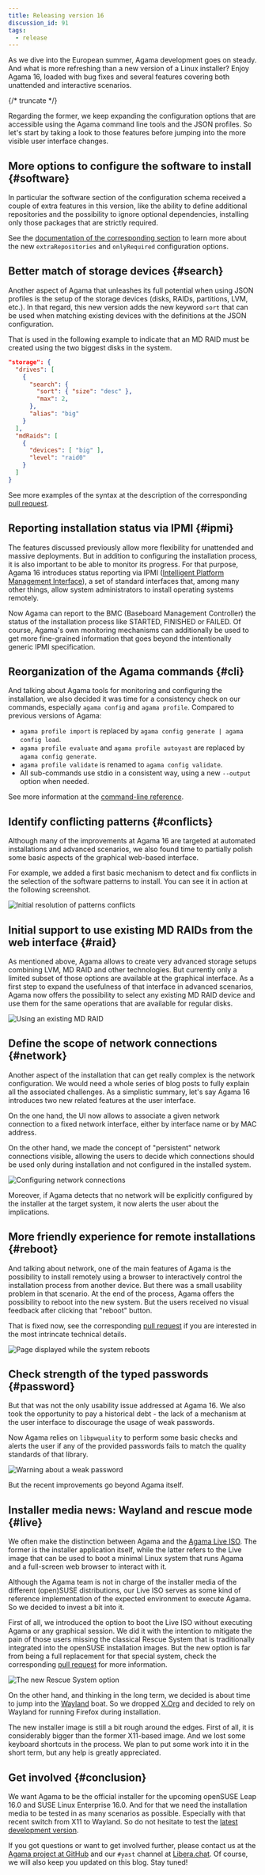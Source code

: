 ```yaml
---
title: Releasing version 16
discussion_id: 91
tags:
  - release
---
```


As we dive into the European summer, Agama development goes on steady. And what is more refreshing
than a new version of a Linux installer? Enjoy Agama 16, loaded with bug fixes and several features
covering both unattended and interactive scenarios.

{/* truncate */}

Regarding the former, we keep expanding the configuration options that are accessible using the
Agama command line tools and the JSON profiles. So let's start by taking a look to those features
before jumping into the more visible user interface changes.

## More options to configure the software to install {#software}

In particular the software section of the configuration schema received a couple of extra features
in this version, like the ability to define additional repositories and the possibility to ignore
optional dependencies, installing only those packages that are strictly required.

See the [documentation of the corresponding section](/docs/user/unattended/profile/software) to
learn more about the new `extraRepositories` and `onlyRequired` configuration options.

## Better match of storage devices {#search}

Another aspect of Agama that unleashes its full potential when using JSON profiles is the setup of
the storage devices (disks, RAIDs, partitions, LVM, etc.). In that regard, this new version adds the
new keyword `sort` that can be used when matching existing devices with the definitions at the JSON
configuration.

That is used in the following example to indicate that an MD RAID must be created using the two
biggest disks in the system.

```json
"storage": {
  "drives": [
    {
      "search": {
        "sort": { "size": "desc" },
        "max": 2,
      },
      "alias": "big"
    }
  ],
  "mdRaids": [
    {
      "devices": [ "big" ],
      "level": "raid0"
    }
  ]
}
```

See more examples of the syntax at the description of the corresponding [pull
request](https://github.com/agama-project/agama/pull/2474).

## Reporting installation status via IPMI {#ipmi}

The features discussed previously allow more flexibility for unattended and massive deployments.
But in addition to configuring the installation process, it is also important to be able to monitor
its progress. For that purpose, Agama 16 introduces status reporting via IPMI ([Intelligent Platform
Management Interface](https://en.wikipedia.org/wiki/Intelligent_Platform_Management_Interface)), a
set of standard interfaces that, among many other things, allow system administrators to install
operating systems remotely.

Now Agama can report to the BMC (Baseboard Management Controller) the status of the installation
process like STARTED, FINISHED or FAILED. Of course, Agama's own monitoring mechanisms can
additionally be used to get more fine-grained information that goes beyond the intentionally
generic IPMI specification.

## Reorganization of the Agama commands {#cli}

And talking about Agama tools for monitoring and configuring the installation, we also decided it
was time for a consistency check on our commands, especially `agama config` and `agama profile`.
Compared to previous versions of Agama:

  - `agama profile import` is replaced by `agama config generate | agama config load`.
  - `agama profile evaluate` and `agama profile autoyast` are replaced by `agama config generate`.
  - `agama profile validate` is renamed to `agama config validate`.
  - All sub-commands use stdio in a consistent way, using a new `--output` option when needed.

See more information at the [command-line reference](https://agama-project.github.io/docs/user/cli).

## Identify conflicting patterns {#conflicts}

Although many of the improvements at Agama 16 are targeted at automated installations and advanced
scenarios, we also found time to partially polish some basic aspects of the graphical web-based
interface.

For example, we added a first basic mechanism to detect and fix conflicts in the selection of the
software patterns to install. You can see it in action at the following screenshot.

![Initial resolution of patterns conflicts](../static/img/blog/2025-07-04/conflict.png)

## Initial support to use existing MD RAIDs from the web interface {#raid}

As mentioned above, Agama allows to create very advanced storage setups combining LVM, MD RAID and
other technologies. But currently only a limited subset of those options are available at the
graphical interface. As a first step to expand the usefulness of that interface in advanced
scenarios, Agama now offers the possibility to select any existing MD RAID device and use them for
the same operations that are available for regular disks.

![Using an existing MD RAID](../static/img/blog/2025-07-04/mdraid.png)

## Define the scope of network connections {#network}

Another aspect of the installation that can get really complex is the network configuration. We
would need a whole series of blog posts to fully explain all the associated challenges. As a
simplistic summary, let's say Agama 16 introduces two new related features at the user interface.

On the one hand, the UI now allows to associate a given network connection to a fixed network
interface, either by interface name or by MAC address.

On the other hand, we made the concept of "persistent" network connections visible, allowing the
users to decide which connections should be used only during installation and not configured in the
installed system.

![Configuring network connections](../static/img/blog/2025-07-04/network.png)

Moreover, if Agama detects that no network will be explicitly configured by the installer at the
target system, it now alerts the user about the implications. 

## More friendly experience for remote installations {#reboot}

And talking about network, one of the main features of Agama is the possibility to install remotely
using a browser to interactively control the installation process from another device. But there was
a small usability problem in that scenario. At the end of the process, Agama offers the possibility
to reboot into the new system. But the users received no visual feedback after clicking that
"reboot" button.

That is fixed now, see the corresponding [pull
request](https://github.com/agama-project/agama/pull/2462) if you are interested in the most
intrincate technical details.

![Page displayed while the system reboots](../static/img/blog/2025-07-04/reboot.png)

## Check strength of the typed passwords {#password}

But that was not the only usability issue addressed at Agama 16. We also took the opportunity to pay
a historical debt - the lack of a mechanism at the user interface to discourage the usage of weak
passwords.

Now Agama relies on `libpwquality` to perform some basic checks and alerts the user if any of the
provided passwords fails to match the quality standards of that library.

![Warning about a weak password](../static/img/blog/2025-07-04/password.png)

But the recent improvements go beyond Agama itself.

## Installer media news: Wayland and rescue mode {#live}

We often make the distinction between Agama and the [Agama Live ISO](/download). The former is the
installer application itself, while the latter refers to the Live image that can be used to boot a
minimal Linux system that runs Agama and a full-screen web browser to interact with it.

Although the Agama team is not in charge of the installer media of the different (open)SUSE
distributions, our Live ISO serves as some kind of reference implementation of the expected
environment to execute Agama. So we decided to invest a bit into it.

First of all, we introduced the option to boot the Live ISO without executing Agama or any graphical
session. We did it with the intention to mitigate the pain of those users missing the classical
Rescue System that is traditionally integrated into the openSUSE installation images. But the new
option is far from being a full replacement for that special system, check the corresponding [pull
request](https://github.com/agama-project/agama/pull/2403) for more information.

![The new Rescue System option](../static/img/blog/2025-07-04/grub.png)

On the other hand, and thinking in the long term, we decided is about time to jump into the
[Wayland](https://wayland.freedesktop.org/) boat. So we dropped [X.Org](https://www.x.org) and
decided to rely on Wayland for running Firefox during installation.

The new installer image is still a bit rough around the edges. First of all, it is considerably
bigger than the former X11-based image. And we lost some keyboard shortcuts in the process. We plan
to put some work into it in the short term, but any help is greatly appreciated.

## Get involved {#conclusion}

We want Agama to be the official installer for the upcoming openSUSE Leap 16.0 and SUSE Linux
Enterprise 16.0. And for that we need the installation media to be tested in as many scenarios as
possible. Especially with that recent switch from X11 to Wayland. So do not hesitate to test the
[latest development version](https://download.opensuse.org/repositories/systemsmanagement:/Agama:/Devel/images/iso/).

If you got questions or want to get involved further, please contact us at the [Agama project at
GitHub](https://github.com/agama-project/agama) and our `#yast` channel at
[Libera.chat](https://libera.chat/). Of course, we will also keep you updated on this blog. Stay
tuned!
